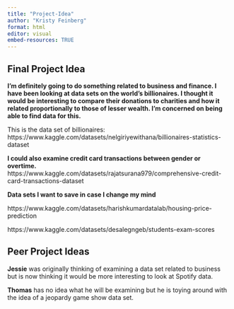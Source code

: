 ```yaml
---
title: "Project-Idea"
author: "Kristy Feinberg"
format: html
editor: visual
embed-resources: TRUE
---
```


## Final Project Idea

**I'm definitely going to do something related to business and finance. I have been looking at data sets on the world's billionaires. I thought it would be interesting to compare their donations to charities and how it related proportionally to those of lesser wealth. I'm concerned on being able to find data for this.**

This is the data set of billionaires: https://www.kaggle.com/datasets/nelgiriyewithana/billionaires-statistics-dataset

**I could also examine credit card transactions between gender or overtime.**\
https://www.kaggle.com/datasets/rajatsurana979/comprehensive-credit-card-transactions-dataset

**Data sets I want to save in case I change my mind**

https://www.kaggle.com/datasets/harishkumardatalab/housing-price-prediction

https://www.kaggle.com/datasets/desalegngeb/students-exam-scores

## Peer Project Ideas

**Jessie** was originally thinking of examining a data set related to business but is now thinking it would be more interesting to look at Spotify data.

**Thomas** has no idea what he will be examining but he is toying around with the idea of a jeopardy game show data set.

 
